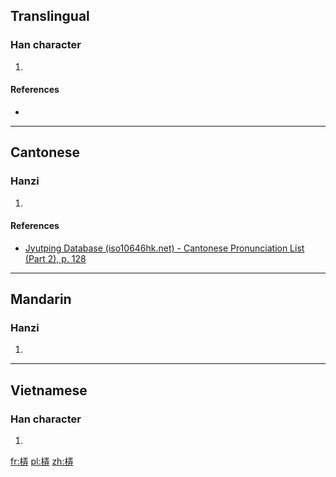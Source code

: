 ==Translingual==

===Han character===
{{Han char|rn=75|rad=木|as=07|sn=11|four=41941|canj=DMGT|ids=⿰木弄}}

# {{defn|Han|sort=木07}}

====References====
* {{Han ref|kx=0528.120|dkj=14832|dj=0917.020|hdz=21209.050|uh=6887|ud=26759|bh=D5B1|bd=54705}}

----

==Cantonese==

===Hanzi===
{{yue-hanzi|jyut=[[lung6]]|y=lung6}}

# {{defn|lang=yue|sort=木07}}

====References====
*[http://www.iso10646hk.net/jp/document/download.jsp Jyutping Database (iso10646hk.net) - Cantonese Pronunciation List (Part 2), p. 128]

----

==Mandarin==

===Hanzi===
{{cmn-hanzi|pin=[[lòng]] ([[long4]])|wg=lung<sup>4</sup>}}

# {{defn|lang=cmn|sort=木07}}

----

==Vietnamese==

===Han character===
{{vi-readings|rs=木07| hanviet = róng}}

# {{defn|lang=vi|sort=木07}}

[[fr:梇]]
[[pl:梇]]
[[zh:梇]]